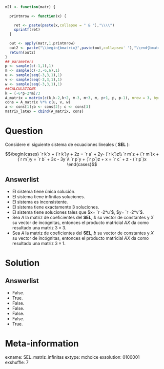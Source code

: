 ```r
m2l <- function(matr) {
  
  printmrow <- function(x) {
    
    ret <- paste(paste(x,collapse = " & "),"\\\\")
    sprintf(ret)
  }
  
  out <- apply(matr,1,printmrow)
  out2 <- paste("\\begin{bmatrix}",paste(out,collapse=' '),"\\end{bmatrix}")
  return(out2)
}
## parameters
p <- sample(c(-1,1),1)
m <- sample(c(-3,-6,6),1)
u <- sample(seq(-3,3,1),1)
v <- sample(seq(-3,3,1),1)
w <- sample(seq(-3,3,1),1)
##CALCULATIONS
k = (-6*p-2*m)/3
A_matrix = matrix(c(k,k-2,k+2, m-3, m+3, m, p+1, p, p-1), nrow = 3, byrow = T)
cons = A_matrix %*% c(u, v, w)
a <- cons[1];b <- cons[2]; c <- cons[3]
matrix_latex = cbind(A_matrix, cons)
```

Question
========

Considere el siguiente sistema de ecuaciones lineales ( **SEL** ):

$$\begin{cases} `r k`x + (`r k`)y + 2z = `r a` + 2y- (`r k`)z\\
                 `r m`z + (`r m`)x + (`r m`)y = `r b` + 3x - 3y \\
                `r p`y + (`r p`)z + x = `r c` + z - (`r p`)x
                \end{cases}$$

Answerlist
----------
* El sistema tiene única solución.
* El sistema tiene infinitas soluciones.
* El sistema es inconsistente.
* El sistema tiene exactamente 3 soluciones.
* El sistema tiene soluciones tales que $x= `r -2*u`$, $y= `r -2*v`$.
* Sea $A$ la matriz de coeficientes del **SEL**, $b$ su vector de constantes y $X$ su vector de incógnitas, entonces el producto matricial $AX$ da como resultado una matriz $3\times 3$.
* Sea $A$ la matriz de coeficientes del **SEL**, $b$ su vector de constantes y $X$ su vector de incógnitas, entonces el producto matricial $AX$ da como resultado una matriz $3\times 1$.
 
Solution
========

Answerlist
----------
* False.
* True.
* False.
* False.
* False.
* False.
* True.

Meta-information
================
exname: SEL_matriz_infinitas
extype: mchoice
exsolution: 0100001
exshuffle: 7
